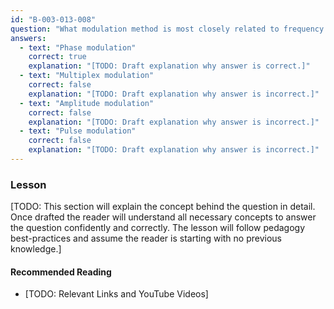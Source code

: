 ```yaml
---
id: "B-003-013-008"
question: "What modulation method is most closely related to frequency modulation?"
answers:
  - text: "Phase modulation"
    correct: true
    explanation: "[TODO: Draft explanation why answer is correct.]"
  - text: "Multiplex modulation"
    correct: false
    explanation: "[TODO: Draft explanation why answer is incorrect.]"
  - text: "Amplitude modulation"
    correct: false
    explanation: "[TODO: Draft explanation why answer is incorrect.]"
  - text: "Pulse modulation"
    correct: false
    explanation: "[TODO: Draft explanation why answer is incorrect.]"
---
```


### Lesson

[TODO: This section will explain the concept behind the question in detail. Once drafted the reader will understand all necessary concepts to answer the question confidently and correctly. The lesson will follow pedagogy best-practices and assume the reader is starting with no previous knowledge.]

#### Recommended Reading

- [TODO: Relevant Links and YouTube Videos]
